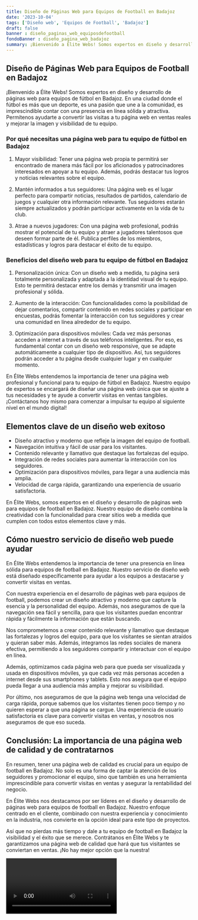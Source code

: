 ```yaml
---
title: Diseño de Páginas Web para Equipos de Football en Badajoz
date: '2023-10-04'
tags: ['Diseño web', 'Equipos de Football', 'Badajoz']
draft: false
banner : diseño_paginas_web_equiposdefootball
fondoBanner : diseño_pagina_web_badajoz
summary: ¡Bienvenido a Élite Webs! Somos expertos en diseño y desarrollo de páginas web para equipos de fútbol en Badajoz. En una ciudad donde el fútbol es más que un deporte, es una pasión que une a la comunidad, es imprescindible contar con una presencia en línea sólida y atractiva. Permítenos ayudarte a convertir las visitas a tu página web en ventas reales y mejorar la imagen y visibilidad de tu equipo.
---
```


## Diseño de Páginas Web para Equipos de Football en Badajoz

¡Bienvenido a Élite Webs! Somos expertos en diseño y desarrollo de páginas web para equipos de fútbol en Badajoz. En una ciudad donde el fútbol es más que un deporte, es una pasión que une a la comunidad, es imprescindible contar con una presencia en línea sólida y atractiva. Permítenos ayudarte a convertir las visitas a tu página web en ventas reales y mejorar la imagen y visibilidad de tu equipo.

### Por qué necesitas una página web para tu equipo de fútbol en Badajoz

1. Mayor visibilidad: Tener una página web propia te permitirá ser encontrado de manera más fácil por los aficionados y patrocinadores interesados en apoyar a tu equipo. Además, podrás destacar tus logros y noticias relevantes sobre el equipo.

2. Mantén informados a tus seguidores: Una página web es el lugar perfecto para compartir noticias, resultados de partidos, calendario de juegos y cualquier otra información relevante. Tus seguidores estarán siempre actualizados y podrán participar activamente en la vida de tu club.

3. Atrae a nuevos jugadores: Con una página web profesional, podrás mostrar el potencial de tu equipo y atraer a jugadores talentosos que deseen formar parte de él. Publica perfiles de los miembros, estadísticas y logros para destacar el éxito de tu equipo.

### Beneficios del diseño web para tu equipo de fútbol en Badajoz

1. Personalización única: Con un diseño web a medida, tu página será totalmente personalizada y adaptada a la identidad visual de tu equipo. Esto te permitirá destacar entre los demás y transmitir una imagen profesional y sólida.

2. Aumento de la interacción: Con funcionalidades como la posibilidad de dejar comentarios, compartir contenido en redes sociales y participar en encuestas, podrás fomentar la interacción con tus seguidores y crear una comunidad en línea alrededor de tu equipo.

3. Optimización para dispositivos móviles: Cada vez más personas acceden a internet a través de sus teléfonos inteligentes. Por eso, es fundamental contar con un diseño web responsive, que se adapte automáticamente a cualquier tipo de dispositivo. Así, tus seguidores podrán acceder a tu página desde cualquier lugar y en cualquier momento.

En Élite Webs entendemos la importancia de tener una página web profesional y funcional para tu equipo de fútbol en Badajoz. Nuestro equipo de expertos se encargará de diseñar una página web única que se ajuste a tus necesidades y te ayude a convertir visitas en ventas tangibles. ¡Contáctanos hoy mismo para comenzar a impulsar tu equipo al siguiente nivel en el mundo digital!

<GifSeo />

<Cta />

## Elementos clave de un diseño web exitoso

- Diseño atractivo y moderno que refleje la imagen del equipo de football.
- Navegación intuitiva y fácil de usar para los visitantes.
- Contenido relevante y llamativo que destaque las fortalezas del equipo.
- Integración de redes sociales para aumentar la interacción con los seguidores.
- Optimización para dispositivos móviles, para llegar a una audiencia más amplia.
- Velocidad de carga rápida, garantizando una experiencia de usuario satisfactoria.

En Élite Webs, somos expertos en el diseño y desarrollo de páginas web para equipos de football en Badajoz. Nuestro equipo de diseño combina la creatividad con la funcionalidad para crear sitios web a medida que cumplen con todos estos elementos clave y más.

## Cómo nuestro servicio de diseño web puede ayudar

En Élite Webs entendemos la importancia de tener una presencia en línea sólida para equipos de football en Badajoz. Nuestro servicio de diseño web está diseñado específicamente para ayudar a los equipos a destacarse y convertir visitas en ventas.

Con nuestra experiencia en el desarrollo de páginas web para equipos de football, podemos crear un diseño atractivo y moderno que capture la esencia y la personalidad del equipo. Además, nos aseguramos de que la navegación sea fácil y sencilla, para que los visitantes puedan encontrar rápida y fácilmente la información que están buscando.

Nos comprometemos a crear contenido relevante y llamativo que destaque las fortalezas y logros del equipo, para que los visitantes se sientan atraídos y quieran saber más. Además, integramos las redes sociales de manera efectiva, permitiendo a los seguidores compartir y interactuar con el equipo en línea.

Además, optimizamos cada página web para que pueda ser visualizada y usada en dispositivos móviles, ya que cada vez más personas acceden a internet desde sus smartphones y tablets. Esto nos asegura que el equipo pueda llegar a una audiencia más amplia y mejorar su visibilidad.

Por último, nos aseguramos de que la página web tenga una velocidad de carga rápida, porque sabemos que los visitantes tienen poco tiempo y no quieren esperar a que una página se cargue. Una experiencia de usuario satisfactoria es clave para convertir visitas en ventas, y nosotros nos aseguramos de que eso suceda.

## Conclusión: La importancia de una página web de calidad y de contratarnos

En resumen, tener una página web de calidad es crucial para un equipo de football en Badajoz. No solo es una forma de captar la atención de los seguidores y promocionar el equipo, sino que también es una herramienta imprescindible para convertir visitas en ventas y asegurar la rentabilidad del negocio.

En Élite Webs nos destacamos por ser líderes en el diseño y desarrollo de páginas web para equipos de football en Badajoz. Nuestro enfoque centrado en el cliente, combinado con nuestra experiencia y conocimiento en la industria, nos convierte en la opción ideal para este tipo de proyectos.

Así que no pierdas más tiempo y dale a tu equipo de football en Badajoz la visibilidad y el éxito que se merece. Contrátanos en Élite Webs y te garantizamos una página web de calidad que hará que tus visitantes se conviertan en ventas. ¡No hay mejor opción que la nuestra!

<Video />

<CtaBot job='Equipos de Football' city='Badajoz'/>

<Gmaps query='Badajoz+españa+maps' />
